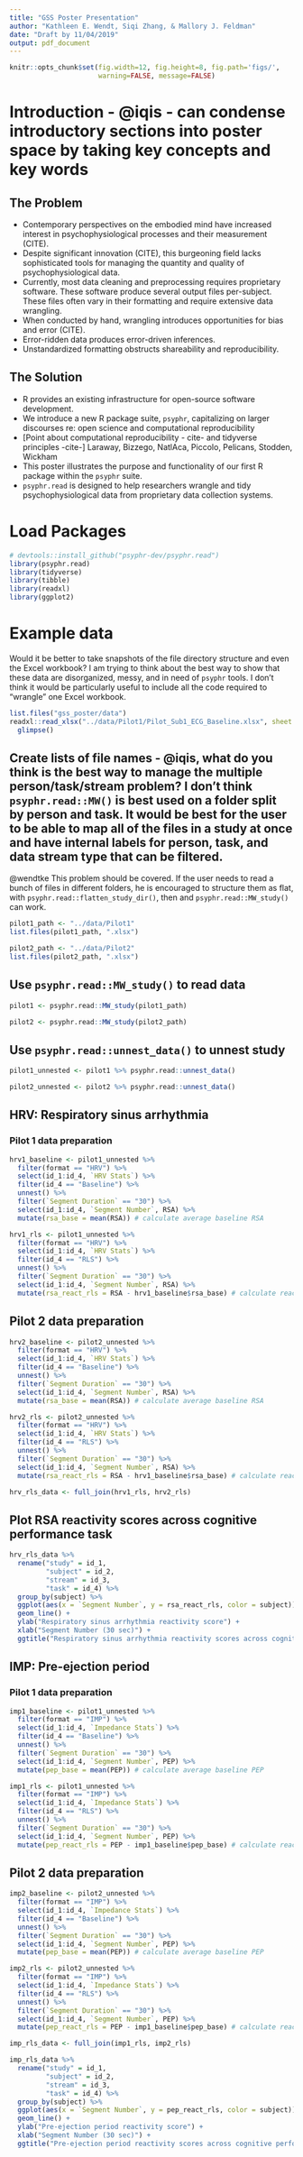 ```yaml
---
title: "GSS Poster Presentation"
author: "Kathleen E. Wendt, Siqi Zhang, & Mallory J. Feldman"
date: "Draft by 11/04/2019"
output: pdf_document
---
```


```r
knitr::opts_chunk$set(fig.width=12, fig.height=8, fig.path='figs/',
                      warning=FALSE, message=FALSE)
```

# Introduction - @iqis - can condense introductory sections into poster space by taking key concepts and key words 

## The Problem

- Contemporary perspectives on the embodied mind have increased interest in psychophysiological processes and their measurement (CITE).
- Despite significant innovation (CITE), this burgeoning field lacks sophisticated tools for managing the quantity and quality of psychophysiological data.
- Currently, most data cleaning and preprocessing requires proprietary software. These software produce several output files per-subject. These files often vary in their formatting and require extensive data wrangling.
- When conducted by hand, wrangling introduces opportunities for bias and error (CITE).
- Error-ridden data produces error-driven inferences.
- Unstandardized formatting obstructs shareability and reproducibility. 

## The Solution

- R provides an existing infrastructure for open-source software development.
- We introduce a new R package suite, `psyphr`, capitalizing on larger discourses re: open science and computational reproducibility
- [Point about computational reproducibility - cite- and tidyverse principles -cite-] Laraway, Bizzego, NatlAca, Piccolo, Pelicans, Stodden, Wickham
- This poster illustrates the purpose and functionality of our first R package within the `psyphr` suite.
- `psyphr.read` is designed to help researchers wrangle and tidy psychophysiological data from proprietary data collection systems.

# Load Packages

```r
# devtools::install_github("psyphr-dev/psyphr.read")
library(psyphr.read)
library(tidyverse)
library(tibble)
library(readxl)
library(ggplot2)
```

# Example data

Would it be better to take snapshots of the file directory structure and even the Excel workbook? I am trying to think about the best way to show that these data are disorganized, messy, and in need of `psyphr` tools. I don't think it would be particularly useful to include all the code required to "wrangle" one Excel workbook.


```r
list.files("gss_poster/data")
readxl::read_xlsx("../data/Pilot1/Pilot_Sub1_ECG_Baseline.xlsx", sheet = 1) %>%
  glimpse()
```

## Create lists of file names - @iqis, what do you think is the best way to manage the multiple person/task/stream problem? I don't think `psyphr.read::MW()` is best used on a folder split by person and task. It would be best for the user to be able to map all of the files in a study at once and have internal labels for person, task, and data stream type that can be filtered.

@wendtke This problem should be covered. If the user needs to read a bunch of files in different folders, he is encouraged to structure them as flat, with `psyphr.read::flatten_study_dir()`, then and `psyphr.read::MW_study()` can work.

```r
pilot1_path <- "../data/Pilot1"
list.files(pilot1_path, ".xlsx")
```

```r
pilot2_path <- "../data/Pilot2"
list.files(pilot2_path, ".xlsx")
```

## Use `psyphr.read::MW_study()` to read data 

```r
pilot1 <- psyphr.read::MW_study(pilot1_path)
```

```r
pilot2 <- psyphr.read::MW_study(pilot2_path)
```

## Use `psyphr.read::unnest_data()` to unnest study 

```r
pilot1_unnested <- pilot1 %>% psyphr.read::unnest_data()
```

```r
pilot2_unnested <- pilot2 %>% psyphr.read::unnest_data()
```

## HRV: Respiratory sinus arrhythmia

### Pilot 1 data preparation

```r
hrv1_baseline <- pilot1_unnested %>% 
  filter(format == "HRV") %>% 
  select(id_1:id_4, `HRV Stats`) %>% 
  filter(id_4 == "Baseline") %>% 
  unnest() %>% 
  filter(`Segment Duration` == "30") %>% 
  select(id_1:id_4, `Segment Number`, RSA) %>% 
  mutate(rsa_base = mean(RSA)) # calculate average baseline RSA

hrv1_rls <- pilot1_unnested %>% 
  filter(format == "HRV") %>% 
  select(id_1:id_4, `HRV Stats`) %>% 
  filter(id_4 == "RLS") %>% 
  unnest() %>% 
  filter(`Segment Duration` == "30") %>% 
  select(id_1:id_4, `Segment Number`, RSA) %>% 
  mutate(rsa_react_rls = RSA - hrv1_baseline$rsa_base) # calculate reactivity
```

## Pilot 2 data preparation

```r
hrv2_baseline <- pilot2_unnested %>% 
  filter(format == "HRV") %>% 
  select(id_1:id_4, `HRV Stats`) %>% 
  filter(id_4 == "Baseline") %>% 
  unnest() %>% 
  filter(`Segment Duration` == "30") %>% 
  select(id_1:id_4, `Segment Number`, RSA) %>% 
  mutate(rsa_base = mean(RSA)) # calculate average baseline RSA

hrv2_rls <- pilot2_unnested %>% 
  filter(format == "HRV") %>% 
  select(id_1:id_4, `HRV Stats`) %>% 
  filter(id_4 == "RLS") %>% 
  unnest() %>% 
  filter(`Segment Duration` == "30") %>% 
  select(id_1:id_4, `Segment Number`, RSA) %>% 
  mutate(rsa_react_rls = RSA - hrv1_baseline$rsa_base) # calculate reactivity

hrv_rls_data <- full_join(hrv1_rls, hrv2_rls)
```

## Plot RSA reactivity scores across cognitive performance task

```r
hrv_rls_data %>% 
  rename("study" = id_1,
         "subject" = id_2,
         "stream" = id_3,
         "task" = id_4) %>% 
  group_by(subject) %>% 
  ggplot(aes(x = `Segment Number`, y = rsa_react_rls, color = subject)) + 
  geom_line() +
  ylab("Respiratory sinus arrhythmia reactivity score") +
  xlab("Segment Number (30 sec)") + 
  ggtitle("Respiratory sinus arrhythmia reactivity scores across cognitive performance task by subject")
```

## IMP: Pre-ejection period 

### Pilot 1 data preparation

```r
imp1_baseline <- pilot1_unnested %>% 
  filter(format == "IMP") %>% 
  select(id_1:id_4, `Impedance Stats`) %>% 
  filter(id_4 == "Baseline") %>% 
  unnest() %>% 
  filter(`Segment Duration` == "30") %>% 
  select(id_1:id_4, `Segment Number`, PEP) %>% 
  mutate(pep_base = mean(PEP)) # calculate average baseline PEP

imp1_rls <- pilot1_unnested %>% 
  filter(format == "IMP") %>% 
  select(id_1:id_4, `Impedance Stats`) %>% 
  filter(id_4 == "RLS") %>% 
  unnest() %>% 
  filter(`Segment Duration` == "30") %>% 
  select(id_1:id_4, `Segment Number`, PEP) %>% 
  mutate(pep_react_rls = PEP - imp1_baseline$pep_base) # calculate reactivity
```

## Pilot 2 data preparation

```r
imp2_baseline <- pilot2_unnested %>% 
  filter(format == "IMP") %>% 
  select(id_1:id_4, `Impedance Stats`) %>% 
  filter(id_4 == "Baseline") %>% 
  unnest() %>% 
  filter(`Segment Duration` == "30") %>% 
  select(id_1:id_4, `Segment Number`, PEP) %>% 
  mutate(pep_base = mean(PEP)) # calculate average baseline PEP

imp2_rls <- pilot2_unnested %>% 
  filter(format == "IMP") %>% 
  select(id_1:id_4, `Impedance Stats`) %>% 
  filter(id_4 == "RLS") %>% 
  unnest() %>% 
  filter(`Segment Duration` == "30") %>% 
  select(id_1:id_4, `Segment Number`, PEP) %>% 
  mutate(pep_react_rls = PEP - imp1_baseline$pep_base) # calculate reactivity
```

```r
imp_rls_data <- full_join(imp1_rls, imp2_rls)
```

```r
imp_rls_data %>% 
  rename("study" = id_1,
         "subject" = id_2,
         "stream" = id_3,
         "task" = id_4) %>% 
  group_by(subject) %>% 
  ggplot(aes(x = `Segment Number`, y = pep_react_rls, color = subject)) + 
  geom_line() +
  ylab("Pre-ejection period reactivity score") +
  xlab("Segment Number (30 sec)") + 
  ggtitle("Pre-ejection period reactivity scores across cognitive performance task by subject")
```
